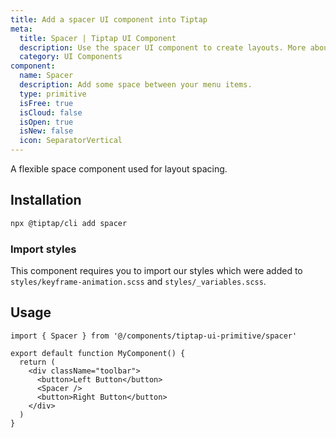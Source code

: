 ```yaml
---
title: Add a spacer UI component into Tiptap
meta:
  title: Spacer | Tiptap UI Component
  description: Use the spacer UI component to create layouts. More about the UI component in our documentation!
  category: UI Components
component:
  name: Spacer
  description: Add some space between your menu items.
  type: primitive
  isFree: true
  isCloud: false
  isOpen: true
  isNew: false
  icon: SeparatorVertical
---
```


A flexible space component used for layout spacing.

## Installation

```bash
npx @tiptap/cli add spacer
```

### Import styles

This component requires you to import our styles which were added to `styles/keyframe-animation.scss` and `styles/_variables.scss`.

## Usage

```tsx
import { Spacer } from '@/components/tiptap-ui-primitive/spacer'

export default function MyComponent() {
  return (
    <div className="toolbar">
      <button>Left Button</button>
      <Spacer />
      <button>Right Button</button>
    </div>
  )
}
```
